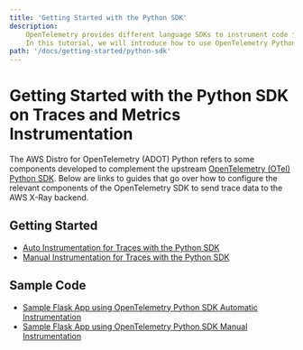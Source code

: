 ```yaml
---
title: 'Getting Started with the Python SDK'
description:
    OpenTelemetry provides different language SDKs to instrument code for collecting telemetry data in the application.
    In this tutorial, we will introduce how to use OpenTelemetry Python SDK for traces and metrics instrumentation in the application...
path: '/docs/getting-started/python-sdk'
---
```



# Getting Started with the Python SDK on Traces and Metrics Instrumentation

The AWS Distro for OpenTelemetry (ADOT) Python refers to some components developed to complement the upstream [OpenTelemetry (OTel) Python SDK](https://github.com/open-telemetry/opentelemetry-python/tree/main/opentelemetry-sdk). Below are links to guides that go over how to configure the relevant components of the OpenTelemetry SDK to send trace data to the AWS X-Ray backend.

<SectionSeparator />

## Getting Started

* [Auto Instrumentation for Traces with the Python SDK](/docs/getting-started/python-sdk/trace-auto-instr)
* [Manual Instrumentation for Traces with the Python SDK](/docs/getting-started/python-sdk/trace-manual-instr)

## Sample Code

* [Sample Flask App using OpenTelemetry Python SDK Automatic Instrumentation](https://github.com/aws-observability/aws-otel-python/tree/main/integration-test-apps/auto-instrumentation/flask)
* [Sample Flask App using OpenTelemetry Python SDK Manual Instrumentation](https://github.com/aws-observability/aws-otel-python/tree/main/integration-test-apps/manual-instrumentation/flask)
